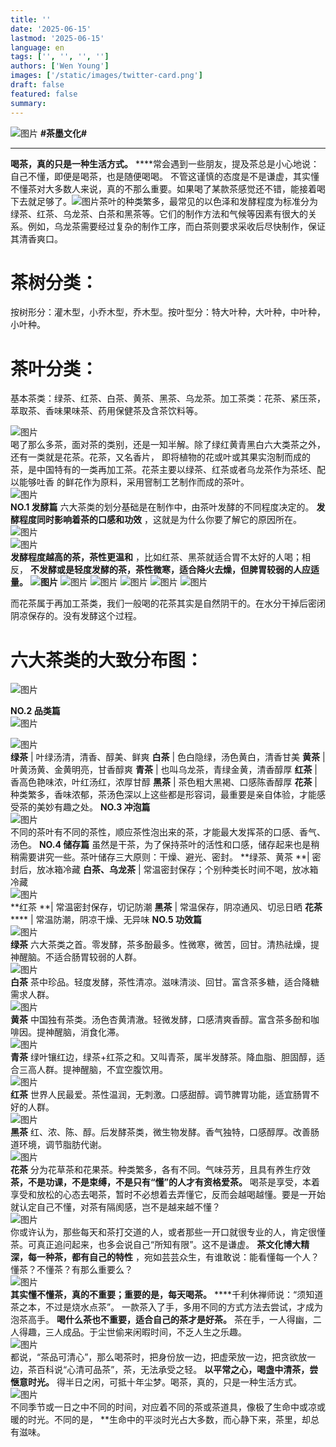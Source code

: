 ```yaml
---
title: ''
date: '2025-06-15'
lastmod: '2025-06-15'
language: en
tags: ['', '', '', '']
authors: ['Wen Young']
images: ['/static/images/twitter-card.png']
draft: false
featured: false
summary: 
---
```




![图片](https://mmbiz.qpic.cn/mmbiz_png/7ZP8Z4jkNC3t83rDibibicFk2YnDYibvZmQLaU08qtVlxqw60LxoTmGicjjh802yVwLArIWTJW2N8Gf4dyxen2ibxolA/640?wx_fmt=other&wxfrom=5&wx_lazy=1&wx_co=1&tp=webp)
**#茶墨文化#**
* * *
  

 **喝茶，真的只是一种生活方式。** ****常会遇到一些朋友，提及茶总是小心地说：自己不懂，即便是喝茶，也是随便喝喝。 不管这谨慎的态度是不是谦虚，其实懂不懂茶对大多数人来说，真的不那么重要。如果喝了某款茶感觉还不错，能接着喝下去就足够了。![图片](img/1.jpeg)茶叶的种类繁多，最常见的以色泽和发酵程度为标准分为绿茶、红茶、乌龙茶、白茶和黑茶等。它们的制作方法和气候等因素有很大的关系。例如，乌龙茶需要经过复杂的制作工序，而白茶则要求采收后尽快制作，保证其清香爽口。
 # 茶树分类：
  
按树形分：灌木型，小乔木型，乔木型。按叶型分：特大叶种，大叶种，中叶种，小叶种。
 # 茶叶分类：
基本茶类：绿茶、红茶、白茶、黄茶、黑茶、乌龙茶。加工茶类：花茶、紧压茶，萃取茶、香味果味茶、药用保健茶及含茶饮料等。  
  
![图片](https://mmbiz.qpic.cn/mmbiz_jpg/icsYy5DQdenbj2vuJelADH23wTbiautnjsLAcIibqdhgwS9sGVQkfYhCJlCH60yRmpy1gJuKLib7gias2fvSN9gnYhw/640?wx_fmt=jpeg&wxfrom=5&wx_lazy=1&wx_co=1&tp=webp)  
喝了那么多茶，面对茶的类别，还是一知半解。除了绿红黄青黑白六大类茶之外，还有一类就是花茶。花茶，又名香片， 即将植物的花或叶或其果实泡制而成的茶，是中国特有的一类再加工茶。花茶主要以绿茶、红茶或者乌龙茶作为茶坯、配以能够吐香 的鲜花作为原料，采用窨制工艺制作而成的茶叶。  
![图片](img/3.jpeg)  
 **NO.1 发酵篇** 六大茶类的划分基础是在制作中，由茶叶发酵的不同程度决定的。 **发酵程度同时影响着茶的口感和功效** ，这就是为什么你要了解它的原因所在。![图片](img/4.jpeg)  
![图片](img/5.jpeg)  
 **发酵程度越高的茶，茶性更温和** ，比如红茶、黑茶就适合胃不太好的人喝；相反， **不发酵或是轻度发酵的茶，茶性微寒，适合降火去燥，但脾胃较弱的人应适量。** **![图片](img/6.jpeg)**
![图片](img/7.jpeg)
![图片](img/8.jpeg)
![图片](img/9.jpeg)
![图片](img/10.jpeg)
![图片](img/11.jpeg)
  
而花茶属于再加工茶类，我们一般喝的花茶其实是自然阴干的。在水分干掉后密闭阴凉保存的。没有发酵这个过程。
 # 六大茶类的大致分布图：
  

![图片](img/12.jpeg)
  
 **NO.2 品类篇**  
![图片](img/13.jpeg)  
  
![图片](img/14.jpeg)  
 **绿茶** | 叶绿汤清，清香、醇美、鲜爽 **白茶** | 色白隐绿，汤色黄白，清香甘美 **黄茶** | 叶黄汤黄、金黄明亮，甘香醇爽 **青茶** | 也叫乌龙茶，青绿金黄，清香醇厚 **红茶** | 香高色艳味浓，叶红汤红，浓厚甘醇 **黑茶** | 茶色粗大黑褐、口感陈香醇厚 **花茶** | 种类繁多，香味浓郁，茶汤色深以上这些都是形容词，最重要是亲自体验，才能感受茶的美妙有趣之处。 **NO.3 冲泡篇**  
![图片](img/15.jpeg)  
不同的茶叶有不同的茶性，顺应茶性泡出来的茶，才能最大发挥茶的口感、香气、汤色。 **NO.4 储存篇** 虽然是干茶，为了保持茶叶的活性和口感，储存起来也是稍稍需要讲究一些。茶叶储存三大原则：干燥、避光、密封。 **绿茶、黄茶 **| 密封后，放冰箱冷藏 **白茶、乌龙茶** | 常温密封保存；个别种类长时间不喝，放冰箱冷藏  
![图片](img/16.jpeg)  
 **红茶 **| 常温密封保存，切记防潮 **黑茶** | 常温保存，阴凉通风、切忌日晒 **花茶** **** | 常温防潮，阴凉干燥、无异味 **NO.5 功效篇**  
![图片](img/17.jpeg)  
 **绿茶** 六大茶类之首。零发酵，茶多酚最多。性微寒，微苦，回甘。清热祛燥，提神醒脑。不适合肠胃较弱的人群。  
![图片](img/18.jpeg)  
 **白茶** 茶中珍品。轻度发酵，茶性清凉。滋味清淡、回甘。富含茶多糖，适合降糖需求人群。  
![图片](img/19.jpeg)  
 **黄茶** 中国独有茶类。汤色杏黄清澈。轻微发酵，口感清爽香醇。富含茶多酚和咖啡因。提神醒脑，消食化滞。  
![图片](img/20.jpeg)  
 **青茶** 绿叶镶红边，绿茶+红茶之和。又叫青茶，属半发酵茶。降血脂、胆固醇，适合三高人群。提神醒脑，不宜空腹饮用。  
![图片](img/21.jpeg)  
 **红茶** 世界人民最爱。茶性温润，无刺激。口感甜醇。调节脾胃功能，适宜肠胃不好的人群。  
![图片](img/22.jpeg)  
 **黑茶** 红、浓、陈、醇。后发酵茶类，微生物发酵。香气独特，口感醇厚。改善肠道环境，调节脂肪代谢。  
![图片](img/23.jpeg)  
 **花茶** 分为花草茶和花果茶。种类繁多，各有不同。气味芬芳，且具有养生疗效 **茶，不是功课，不是束缚，不是只有“懂”的人才有资格爱茶。** 喝茶是享受，本着享受和放松的心态去喝茶，暂时不必想着去弄懂它，反而会越喝越懂。要是一开始就认定自己不懂，对茶有隔阂感，岂不是越来越不懂？  
![图片](img/24.jpeg)  
你或许认为，那些每天和茶打交道的人，或者那些一开口就很专业的人，肯定很懂茶。可真正追问起来，也多会说自己“所知有限”。这不是谦虚。 **茶文化博大精深，每一种茶，都有自己的特性** ，宛如芸芸众生，有谁敢说：能看懂每一个人？懂茶？不懂茶？有那么重要么？  
![图片](img/25.jpeg)  
 **其实懂不懂茶，真的不重要；重要的是，每天喝茶。** ****千利休禅师说：“须知道茶之本，不过是烧水点茶”。 一款茶入了手，多用不同的方式方法去尝试，才成为泡茶高手。 **喝什么茶也不重要，适合自己的茶才是好茶。** 茶在手，一人得幽，二人得趣，三人成品。于尘世偷来闲暇时间，不乏人生之乐趣。  
![图片](img/26.jpeg)  
都说，“茶品可清心”，那么喝茶时，把身份放一边，把虚荣放一边，把贪欲放一边，茶百科说“心清可品茶”，茶，无法承受之轻。 **以平常之心，喝盏中清茶，尝惬意时光。** 得半日之闲，可抵十年尘梦。喝茶，真的，只是一种生活方式。  
![图片](img/27.jpeg)  
不同季节或一日之中不同的时间，对应着不同的茶或茶道具，像极了生命中或凉或暖的时光。不同的是， **生命中的平淡时光占大多数，而心静下来，茶里，却总有滋味。
  


